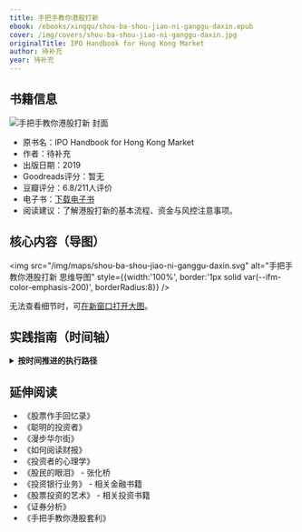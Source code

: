 ```yaml
---
title: 手把手教你港股打新
ebook: /ebooks/xingqu/shou-ba-shou-jiao-ni-ganggu-daxin.epub
cover: /img/covers/shou-ba-shou-jiao-ni-ganggu-daxin.jpg
originalTitle: IPO Handbook for Hong Kong Market
author: 待补充
year: 待补充
---
```


## 书籍信息

<div style={{ display: 'flex', gap: '16px', alignItems: 'stretch', flexWrap: 'wrap', border: '1px solid var(--ifm-color-emphasis-200)', borderRadius: 8, padding: '12px' }}>
  <div style={{ flex: '0 0 160px' }}>
    <img src="/img/covers/shou-ba-shou-jiao-ni-ganggu-daxin.jpg" alt="手把手教你港股打新 封面" style={{ width: 160, height: 220, objectFit: 'cover', borderRadius: 4 }} />
  </div>
  <div style={{ flex: 1, display: 'flex', flexDirection: 'column', justifyContent: 'center' }}>
    <ul>
      <li>原书名：IPO Handbook for Hong Kong Market</li>
      <li>作者：待补充</li>
      <li>出版日期：2019</li>
      <li>Goodreads评分：暂无</li>
      <li>豆瓣评分：6.8/211人评价</li>
      <li>电子书：<a href="/ebooks/xingqu/shou-ba-shou-jiao-ni-ganggu-daxin.epub">下载电子书</a></li>
      <li>阅读建议：了解港股打新的基本流程、资金与风控注意事项。</li>
    </ul>
  </div>
</div>

## 核心内容（导图）

<img src="/img/maps/shou-ba-shou-jiao-ni-ganggu-daxin.svg" alt="手把手教你港股打新 思维导图" style={{width:'100%', border:'1px solid var(--ifm-color-emphasis-200)', borderRadius:8}} />
<div style={{marginTop:8}}>
  无法查看细节时，可<a href="/img/maps/shou-ba-shou-jiao-ni-ganggu-daxin.svg" target="_blank" rel="noreferrer">在新窗口打开大图</a>。
</div>

## 实践指南（时间轴）

<div className="practice-timeline">
<details>
  <summary><b>按时间推进的执行路径</b></summary>

  ### 今天
  - [ ] 注册多个证券账户：选择至少 2–3 家提供港股打新的券商，完成开户并进行身份验证。
  - [ ] 了解港股打新基本知识：阅读关于港股打新的基础资料，确保理解打新流程和相关术语。
  - [ ] 设定资金预算：决定每次打新的投资金额，建议每次不超过总资金的 10%。

  ### 7天内
  - [ ] 学习招股说明书的阅读技巧：找到至少一份招股说明书，练习快速阅读其重要部分（如重要提示、概要、风险因素）。
  - [ ] 关注即将上市的新股：使用券商提供的工具，列出未来一周内即将上市的新股及其基本信息。
  - [ ] 模拟申购：在券商平台上进行一次模拟申购，熟悉操作流程和所需信息。

  ### 30天内
  - [ ] 参与至少 2–3 次港股打新：根据市场情况和招股说明书选择新股进行申购，记录每次的申购结果。
  - [ ] 分析新股表现：对已申购的新股进行跟踪，记录其上市后的表现（如开盘价、收盘价、涨跌幅）。
  - [ ] 学习超额认购倍数的影响：研究已上市新股的超额认购倍数，分析其对股价表现的影响。

  ### 60–90天
  - [ ] 评估投资策略：回顾过去两个月的打新经历，分析哪些策略有效，哪些需要改进，制定新的投资计划。
  - [ ] 深入研究特定行业的招股书：选择一个感兴趣的行业，分析该行业内的多家公司招股书，了解行业趋势和竞争格局。
  - [ ] 建立风险管理机制：制定一套风险管理规则，包括止损策略、资金分配和心理预期，以应对可能的破发风险。

</details>
</div>

## 延伸阅读

- 《股票作手回忆录》
- 《聪明的投资者》
- 《漫步华尔街》
- 《如何阅读财报》
- 《投资者的心理学》
- 《股民的眼泪》 - 张化桥
- 《投资银行业务》 - 相关金融书籍
- 《股票投资的艺术》 - 相关投资书籍
- 《证券分析》
- 《手把手教你港股套利》

